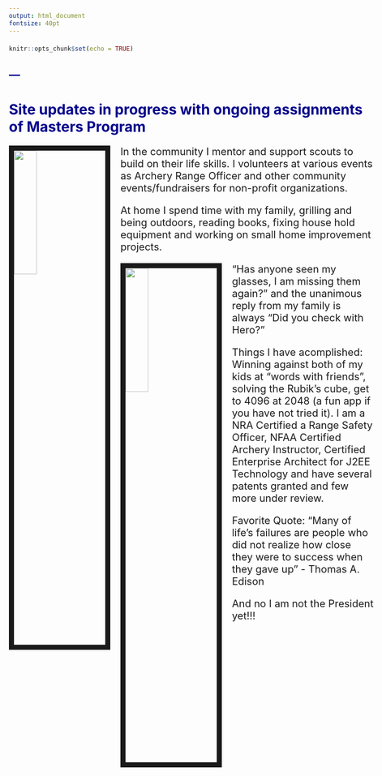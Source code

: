 ```yaml
---
output: html_document
fontsize: 40pt
---
```


```r
knitr::opts_chunk$set(echo = TRUE)
```

---
---

<style type="text/css">

body{ /* Normal  */
      font-size: 20px;
  }
td {  /* Table  */
  font-size: 8px;
}
h1.title {
  font-size: 38px;
  color: DarkRed;
}
h1 { /* Header 1 */
  font-size: 28px;
  color: DarkBlue;
}
h2 { /* Header 2 */
    font-size: 22px;
  color: DarkBlue;
}
h3 { /* Header 3 */
  font-size: 18px;
  font-family: "Times New Roman", Times, serif;
  color: DarkBlue;
}
code.r{ /* Code block */
    font-size: 12px;
}
pre { /* Code block - determines code spacing between lines */
    font-size: 14px;
}
</style>
#  Site updates in progress with ongoing assignments of Masters Program
<img src="images/sanjay.jpg" style="width:25%; border:10px solid; margin-right: 20px" align="left">In the community I mentor and support scouts to build on their life skills. I volunteers at various events as Archery Range Officer and other community events/fundraisers for non-profit organizations.

 
At home I spend time with my family, grilling and being outdoors, reading books, fixing house hold equipment and working on small home improvement projects.


<img src="images/hero.png" style="width:25%; border:10px solid; margin-right: 20px" align="left">
"Has anyone seen my glasses, I am missing them again?" and the unanimous reply from my family is always "Did you check with Hero?"


Things I have acomplished: Winning against both of my kids at “words with friends”, solving the Rubik’s cube, get to 4096 at 2048 (a fun app if you have not tried it). I am a NRA Certified a Range Safety Officer, NFAA Certified Archery Instructor, Certified Enterprise Architect for J2EE Technology and have several patents granted and few more under review.


Favorite Quote: “Many of life's failures are people who did not realize how close they were to success when they gave up” - Thomas A. Edison


And no I am not the President yet!!!

